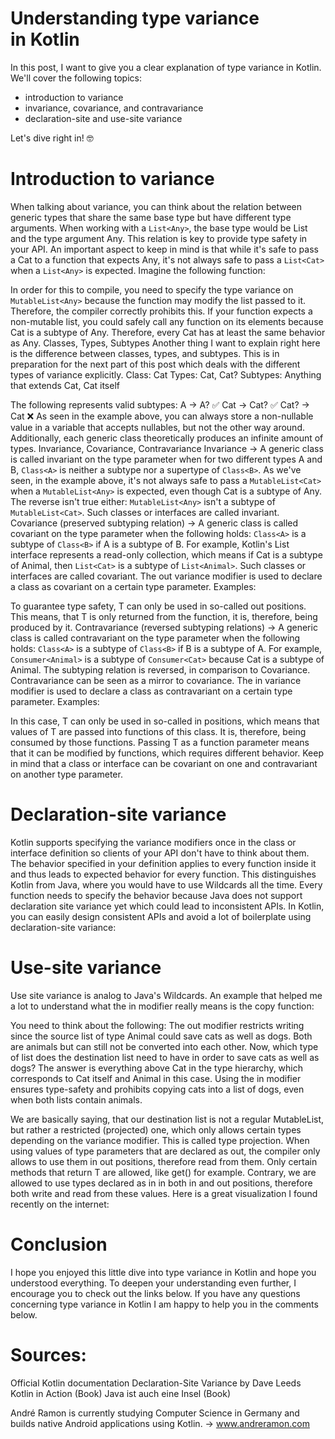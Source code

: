 # Understanding type variance in Kotlin

In this post, I want to give you a clear explanation of type variance in Kotlin. We'll cover the following topics:
- introduction to variance
- invariance, covariance, and contravariance
- declaration-site and use-site variance

Let's dive right in! 🤓

# Introduction to variance
When talking about variance, you can think about the relation between generic types that share the same base type but have different type arguments. When working with a `List<Any>`, the base type would be List and the type argument Any. This relation is key to provide type safety in your API.
An important aspect to keep in mind is that while it's safe to pass a Cat to a function that expects Any, it's not always safe to pass a `List<Cat>` when a `List<Any>` is expected. Imagine the following function:

In order for this to compile, you need to specify the type variance on `MutableList<Any>` because the function may modify the list passed to it. Therefore, the compiler correctly prohibits this.
If your function expects a non-mutable list, you could safely call any function on its elements because Cat is a subtype of Any. Therefore, every Cat has at least the same behavior as Any.
Classes, Types, Subtypes
Another thing I want to explain right here is the difference between classes, types, and subtypes. This is in preparation for the next part of this post which deals with the different types of variance explicitly.
Class: Cat
Types: Cat, Cat?
Subtypes: Anything that extends Cat, Cat itself

The following represents valid subtypes:
A → A? ✅
Cat → Cat? ✅
Cat? → Cat ❌
As seen in the example above, you can always store a non-nullable value in a variable that accepts nullables, but not the other way around. Additionally, each generic class theoretically produces an infinite amount of types.
Invariance, Covariance, Contravariance
Invariance
→ A generic class is called invariant on the type parameter when for two different types A and B, `Class<A>` is neither a subtype nor a supertype of `Class<B>`.
As we've seen, in the example above, it's not always safe to pass a `MutableList<Cat>` when a `MutableList<Any>` is expected, even though Cat is a subtype of Any. The reverse isn't true either: `MutableList<Any>` isn't a subtype of `MutableList<Cat>`. Such classes or interfaces are called invariant.
Covariance (preserved subtyping relation)
→ A generic class is called covariant on the type parameter when the following holds: `Class<A>` is a subtype of `Class<B>` if A is a subtype of B.
For example, Kotlin's List interface represents a read-only collection, which means if Cat is a subtype of Animal, then `List<Cat>` is a subtype of `List<Animal>`. Such classes or interfaces are called covariant.
The out variance modifier is used to declare a class as covariant on a certain type parameter.
Examples:

To guarantee type safety, T can only be used in so-called out positions. This means, that T is only returned from the function, it is, therefore, being produced by it.
Contravariance (reversed subtyping relations)
→ A generic class is called contravariant on the type parameter when the following holds: `Class<A>` is a subtype of `Class<B>` if B is a subtype of A.
For example, `Consumer<Animal>` is a subtype of `Consumer<Cat>` because Cat is a subtype of Animal. The subtyping relation is reversed, in comparison to Covariance. Contravariance can be seen as a mirror to covariance.
The in variance modifier is used to declare a class as contravariant on a certain type parameter.
Examples:

In this case, T can only be used in so-called in positions, which means that values of T are passed into functions of this class. It is, therefore, being consumed by those functions. Passing T as a function parameter means that it can be modified by functions, which requires different behavior.
Keep in mind that a class or interface can be covariant on one and contravariant on another type parameter.

# Declaration-site variance
Kotlin supports specifying the variance modifiers once in the class or interface definition so clients of your API don't have to think about them. The behavior specified in your definition applies to every function inside it and thus leads to expected behavior for every function.
This distinguishes Kotlin from Java, where you would have to use Wildcards all the time. Every function needs to specify the behavior because Java does not support declaration site variance yet which could lead to inconsistent APIs.
In Kotlin, you can easily design consistent APIs and avoid a lot of boilerplate using declaration-site variance:

# Use-site variance
Use site variance is analog to Java's Wildcards.
An example that helped me a lot to understand what the in modifier really means is the copy function:

You need to think about the following: The out modifier restricts writing since the source list of type Animal could save cats as well as dogs. Both are animals but can still not be converted into each other.
Now, which type of list does the destination list need to have in order to save cats as well as dogs? The answer is everything above Cat in the type hierarchy, which corresponds to Cat itself and Animal in this case. Using the in modifier ensures type-safety and prohibits copying cats into a list of dogs, even when both lists contain animals.

We are basically saying, that our destination list is not a regular MutableList, but rather a restricted (projected) one, which only allows certain types depending on the variance modifier. This is called type projection.
When using values of type parameters that are declared as out, the compiler only allows to use them in out positions, therefore read from them. Only certain methods that return T are allowed, like get() for example.
Contrary, we are allowed to use types declared as in in both in and out positions, therefore both write and read from these values.
Here is a great visualization I found recently on the internet:

# Conclusion
I hope you enjoyed this little dive into type variance in Kotlin and hope you understood everything. To deepen your understanding even further, I encourage you to check out the links below. If you have any questions concerning type variance in Kotlin I am happy to help you in the comments below.

# Sources:
Official Kotlin documentation
Declaration-Site Variance by Dave Leeds
Kotlin in Action (Book)
Java ist auch eine Insel (Book)

André Ramon is currently studying Computer Science in Germany and builds native Android applications using Kotlin. → www.andreramon.com